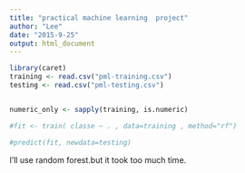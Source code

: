 ```yaml
---
title: "practical machine learning  project"
author: "Lee"
date: "2015-9-25"
output: html_document
---
```


 


```r
library(caret)
training <- read.csv("pml-training.csv")
testing <- read.csv("pml-testing.csv")


numeric_only <- sapply(training, is.numeric)

#fit <- train( classe ~ . , data=training , method="rf")

#predict(fit, newdata=testing)

```

I'll use random forest.but it took too much time.

